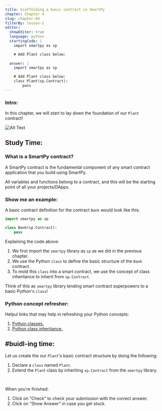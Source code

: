 ```yaml
---
title: Scaffolding a basic contract in SmartPy
chapter: Chapter 4
slug: chapter-04
filterBy: lesson-1
editor:
  showEditor: true
  language: python
  startingCode: |
    import smartpy as sp

    # Add Plant class below: 
  
  answer: |  
    import smartpy as sp

    # Add Plant class below:
    class Plant(sp.Contract):
        pass
---
```


### Intro: 

In this chapter, we will start to lay down the foundation of our `Plant` contract! 


![Alt Text](https://media.giphy.com/media/xdkXW7Scx6gus/giphy.gif)


## Study Time: 

### What is a SmartPy contract? 
A SmartPy contract is the fundamental component of any smart contract application that you build using SmartPy. 

All variables and functions belong to a contract, and this will be the starting point of all your projects/DApps.

### Show me an example: 
A basic contract definition for the contract `Bank` would look like this:

```python
import smartpy as sp

class Bank(sp.Contract):
    pass
```

Explaining the code above: 

1. We first import the `smartpy` library as `sp` as we did in the previous chapter. 
2. We use the Python `class` to define the basic structure of the `Bank` contract. 
3. To mold this `class` into a smart contract, we use the concept of class inheritance to inherit from `sp.Contract`. 

Think of this as `smartpy` library lending smart contract superpowers to a basic Python's `class`!


### Python concept refresher: 

Helpul links that may help in refreshing your Python concepts: 

1. [Python classes.](https://docs.python.org/3/tutorial/classes.html)
2. [Python class inheritance.](https://docs.python.org/3/tutorial/classes.html#inheritance)


## #buidl-ing time:
Let us create the our `Plant`'s basic contract structure by doing the following: 

1. Declare a `class` named `Plant`.
2. Extend the `Plant` class by inheriting `sp.Contract` from the `smartpy` library.

<br />

When you’re finished:

1. Click on “Check” to check your submission with the correct answer.
2. Click on “Show Answer” in case you get stuck.